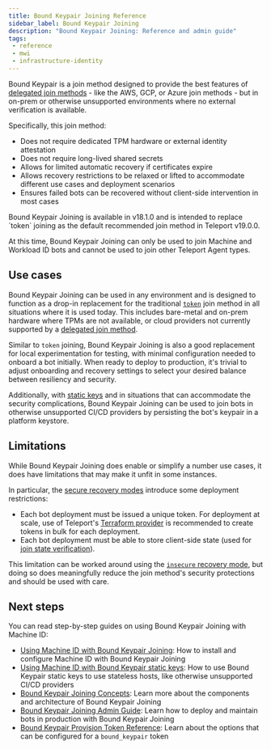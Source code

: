 ```yaml
---
title: Bound Keypair Joining Reference
sidebar_label: Bound Keypair Joining
description: "Bound Keypair Joining: Reference and admin guide"
tags:
 - reference
 - mwi
 - infrastructure-identity
---
```


Bound Keypair is a join method designed to provide the best features of
[delegated join methods][s-vs-d] - like the AWS, GCP, or Azure join
methods - but in on-prem or otherwise unsupported environments where no external
verification is available.

Specifically, this join method:
- Does not require dedicated TPM hardware or external identity attestation
- Does not require long-lived shared secrets
- Allows for limited automatic recovery if certificates expire
- Allows recovery restrictions to be relaxed or lifted to accommodate different
  use cases and deployment scenarios
- Ensures failed bots can be recovered without client-side intervention in most
  cases

<Admonition type="tip" title="Preview Note">
Bound Keypair Joining is available in v18.1.0 and is intended to replace `token`
joining as the default recommended join method in Teleport v19.0.0.

At this time, Bound Keypair Joining can only be used to join Machine and
Workload ID bots and cannot be used to join other Teleport Agent types.
</Admonition>

## Use cases

Bound Keypair Joining can be used in any environment and is designed to function
as a drop-in replacement for the traditional [`token`][ephemeral] join method in
all situations where it is used today. This includes bare-metal and on-prem
hardware where TPMs are not available, or cloud providers not currently
supported by a [delegated join method][delegated].

Similar to `token` joining, Bound Keypair Joining is also a good replacement for
local experimentation for testing, with minimal configuration needed to onboard
a bot initially. When ready to deploy to production, it's trivial to adjust
onboarding and recovery settings to select your desired balance between
resiliency and security.

Additionally, with [static keys](static-keys.mdx) and in situations that can
accommodate the security complications, Bound Keypair Joining can be used to
join bots in otherwise unsupported CI/CD providers by persisting the bot's
keypair in a platform keystore.

## Limitations

While Bound Keypair Joining does enable or simplify a number use cases, it does
have limitations that may make it unfit in some instances.

In particular, the [secure recovery modes](concepts.mdx#recovery) introduce some deployment
restrictions:
- Each bot deployment must be issued a unique token. For deployment at scale,
  use of Teleport's
  [Terraform provider](../../../infrastructure-as-code/terraform-provider/terraform-provider.mdx) is
  recommended to create tokens in bulk for each deployment.
- Each bot deployment must be able to store client-side state (used for
  [join state verification](concepts.mdx#join-state-verification)).

This limitation can be worked around using the
[`insecure` recovery mode](admin-guide.mdx#disabling-join-state-verification), but doing so
does meaningfully reduce the join method's security protections and should be
used with care.

## Next steps

You can read step-by-step guides on using Bound Keypair Joining with Machine ID:

- [Using Machine ID with Bound Keypair Joining](./getting-started.mdx):
  How to install and configure Machine ID with Bound Keypair Joining
- [Using Machine ID with Bound Keypair static keys](./static-keys.mdx): How to
  use Bound Keypair static keys to use stateless hosts, like otherwise
  unsupported CI/CD providers
- [Bound Keypair Joining Concepts](./concepts.mdx): Learn more about the
  components and architecture of Bound Keypair Joining
- [Bound Keypair Joining Admin Guide](./admin-guide.mdx): Learn how to deploy
  and maintain bots in production with Bound Keypair Joining
- [Bound Keypair Provision Token Reference](../../../deployment/join-methods.mdx#bound-keypair-bound_keypair): Learn about the options that can be configured for a `bound_keypair` token

[delegated]: ../../../deployment/join-methods.mdx#delegated-join-methods
[ephemeral]: ../../../architecture/machine-id-architecture.mdx#ephemeral-token
[token]: ../../../deployment/join-methods.mdx#ephemeral-tokens
[s-vs-d]: ../../../deployment/join-methods.mdx#secret-vs-delegated
